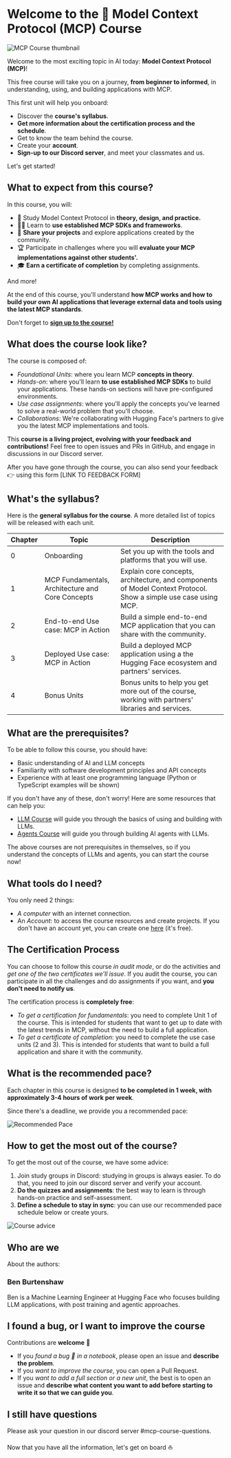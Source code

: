 # Welcome to the 🤗 Model Context Protocol (MCP) Course

![MCP Course thumbnail](https://huggingface.co/datasets/mcp-course/images/resolve/main/unit0/1.png)

Welcome to the most exciting topic in AI today: **Model Context Protocol (MCP)**!

This free course will take you on a journey, **from beginner to informed**, in understanding, using, and building applications with MCP.

This first unit will help you onboard:

* Discover the **course's syllabus**.
* **Get more information about the certification process and the schedule**.
* Get to know the team behind the course.
* Create your **account**.
* **Sign-up to our Discord server**, and meet your classmates and us.

Let's get started!

## What to expect from this course?

In this course, you will:

* 📖 Study Model Context Protocol in **theory, design, and practice.**
* 🧑‍💻 Learn to **use established MCP SDKs and frameworks**.
* 💾 **Share your projects** and explore applications created by the community.
* 🏆 Participate in challenges where you will **evaluate your MCP implementations against other students'.**
* 🎓 **Earn a certificate of completion** by completing assignments.

And more!

At the end of this course, you'll understand **how MCP works and how to build your own AI applications that leverage external data and tools using the latest MCP standards**.

Don't forget to [**sign up to the course!**](https://huggingface.co/mcp-course)

## What does the course look like?

The course is composed of:

* _Foundational Units_: where you learn MCP **concepts in theory**.
* _Hands-on_: where you'll learn **to use established MCP SDKs** to build your applications. These hands-on sections will have pre-configured environments.
* _Use case assignments_: where you'll apply the concepts you've learned to solve a real-world problem that you'll choose.
* _Collaborations_: We're collaborating with Hugging Face's partners to give you the latest MCP implementations and tools.
 
This **course is a living project, evolving with your feedback and contributions!** Feel free to open issues and PRs in GitHub, and engage in discussions in our Discord server.

After you have gone through the course, you can also send your feedback 👉 using this form [LINK TO FEEDBACK FORM]

## What's the syllabus?

Here is the **general syllabus for the course**. A more detailed list of topics will be released with each unit.

| Chapter | Topic                                       | Description                                                                                                            |
| ------- | ------------------------------------------- | ---------------------------------------------------------------------------------------------------------------------- |
| 0       | Onboarding                                  | Set you up with the tools and platforms that you will use.                                                             |
| 1       | MCP Fundamentals, Architecture and Core Concepts | Explain core concepts, architecture, and components of Model Context Protocol. Show a simple use case using MCP.       |
| 2       | End-to-end Use case: MCP in Action              | Build a simple end-to-end MCP application that you can share with the community. |
| 3       | Deployed Use case: MCP in Action               | Build a deployed MCP application using a the Hugging Face ecosystem and partners' services.                                        |
| 4       | Bonus Units                                  | Bonus units to help you get more out of the course, working with partners' libraries and services.                                        |

## What are the prerequisites?

To be able to follow this course, you should have:

* Basic understanding of AI and LLM concepts
* Familiarity with software development principles and API concepts
* Experience with at least one programming language (Python or TypeScript examples will be shown)

If you don't have any of these, don't worry! Here are some resources that can help you:

* [LLM Course](https://huggingface.co/learn/llm-course/en/chapter1/10) will guide you through the basics of using and building with LLMs.
* [Agents Course](https://huggingface.co/learn/agents-course/en/chapter1/10) will guide you through building AI agents with LLMs.

<Tip>

The above courses are not prerequisites in themselves, so if you understand the concepts of LLMs and agents, you can start the course now!

</Tip>

## What tools do I need?

You only need 2 things:

* _A computer_ with an internet connection.
* An _Account_: to access the course resources and create projects. If you don't have an account yet, you can create one [here](https://huggingface.co/join) (it's free).

## The Certification Process

You can choose to follow this course _in audit mode_, or do the activities and _get one of the two certificates we'll issue_. If you audit the course, you can participate in all the challenges and do assignments if you want, and **you don't need to notify us**.

The certification process is **completely free**:

* _To get a certification for fundamentals_: you need to complete Unit 1 of the course. This is intended for students that want to get up to date with the latest trends in MCP, without the need to build a full application.
* _To get a certificate of completion_: you need to complete the use case units (2 and 3). This is intended for students that want to build a full application and share it with the community.

## What is the recommended pace?

Each chapter in this course is designed **to be completed in 1 week, with approximately 3-4 hours of work per week**.

Since there's a deadline, we provide you a recommended pace:

![Recommended Pace](https://huggingface.co/datasets/mcp-course/images/resolve/main/unit0/2.png)

## How to get the most out of the course?

To get the most out of the course, we have some advice:

1. Join study groups in Discord: studying in groups is always easier. To do that, you need to join our discord server and verify your account.
2. **Do the quizzes and assignments**: the best way to learn is through hands-on practice and self-assessment.
3. **Define a schedule to stay in sync**: you can use our recommended pace schedule below or create yours.

![Course advice](https://huggingface.co/datasets/mcp-course/images/resolve/main/unit0/3.png)

## Who are we

About the authors:

### Ben Burtenshaw

Ben is a Machine Learning Engineer at Hugging Face who focuses building LLM applications, with post training and agentic approaches.

<!-- ## Acknowledgments -->

<!-- We would like to extend our gratitude to the following individuals and partners for their invaluable contributions and support: -->

<!-- TODO: @burtenshaw add contributors and partners -->

## I found a bug, or I want to improve the course

Contributions are **welcome** 🤗

* If you _found a bug 🐛 in a notebook_, please open an issue and **describe the problem**.
* If you _want to improve the course_, you can open a Pull Request.
* If you _want to add a full section or a new unit_, the best is to open an issue and **describe what content you want to add before starting to write it so that we can guide you**.

## I still have questions

Please ask your question in our discord server #mcp-course-questions.

Now that you have all the information, let's get on board ⛵ 